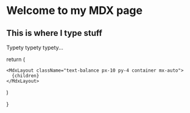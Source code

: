 # Welcome to my MDX page

## This is where I type stuff

Typety typety typety...


  return (
    
    <MdxLayout className="text-balance px-10 py-4 container mx-auto">
      {children}
    </MdxLayout>
  )

}
